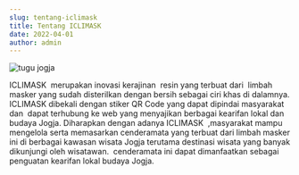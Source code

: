```yaml
---
slug: tentang-iclimask
title: Tentang ICLIMASK
date: 2022-04-01
author: admin
---
```

![tugu jogja](/images/tugu-jogja.jpg "Tugu Yogyakarta")

<!--\[if gte mso 9]><xml>
 <o:OfficeDocumentSettings>
  <o:AllowPNG/>
 </o:OfficeDocumentSettings>
</xml><!\[endif]-->

<!--\[if gte mso 9]><xml>
 <w:WordDocument>
  <w:View>Normal</w:View>
  <w:Zoom>0</w:Zoom>
  <w:TrackMoves/>
  <w:TrackFormatting/>
  <w:PunctuationKerning/>
  <w:ValidateAgainstSchemas/>
  <w:SaveIfXMLInvalid>false</w:SaveIfXMLInvalid>
  <w:IgnoreMixedContent>false</w:IgnoreMixedContent>
  <w:AlwaysShowPlaceholderText>false</w:AlwaysShowPlaceholderText>
  <w:DoNotPromoteQF/>
  <w:LidThemeOther>IN</w:LidThemeOther>
  <w:LidThemeAsian>X-NONE</w:LidThemeAsian>
  <w:LidThemeComplexScript>X-NONE</w:LidThemeComplexScript>
  <w:Compatibility>
   <w:BreakWrappedTables/>
   <w:SnapToGridInCell/>
   <w:WrapTextWithPunct/>
   <w:UseAsianBreakRules/>
   <w:DontGrowAutofit/>
   <w:SplitPgBreakAndParaMark/>
   <w:EnableOpenTypeKerning/>
   <w:DontFlipMirrorIndents/>
   <w:OverrideTableStyleHps/>
  </w:Compatibility>
  <m:mathPr>
   <m:mathFont m:val="Cambria Math"/>
   <m:brkBin m:val="before"/>
   <m:brkBinSub m:val="&#45;-"/>
   <m:smallFrac m:val="off"/>
   <m:dispDef/>
   <m:lMargin m:val="0"/>
   <m:rMargin m:val="0"/>
   <m:defJc m:val="centerGroup"/>
   <m:wrapIndent m:val="1440"/>
   <m:intLim m:val="subSup"/>
   <m:naryLim m:val="undOvr"/>
  </m:mathPr></w:WordDocument>
</xml><!\[endif]-->

<!--\[if gte mso 9]><xml>
 <w:LatentStyles DefLockedState="false" DefUnhideWhenUsed="false"
  DefSemiHidden="false" DefQFormat="false" DefPriority="99"
  LatentStyleCount="376">
  <w:LsdException Locked="false" Priority="0" QFormat="true" Name="Normal"/>
  <w:LsdException Locked="false" Priority="9" QFormat="true" Name="heading 1"/>
  <w:LsdException Locked="false" Priority="9" SemiHidden="true"
   UnhideWhenUsed="true" QFormat="true" Name="heading 2"/>
  <w:LsdException Locked="false" Priority="9" SemiHidden="true"
   UnhideWhenUsed="true" QFormat="true" Name="heading 3"/>
  <w:LsdException Locked="false" Priority="9" SemiHidden="true"
   UnhideWhenUsed="true" QFormat="true" Name="heading 4"/>
  <w:LsdException Locked="false" Priority="9" SemiHidden="true"
   UnhideWhenUsed="true" QFormat="true" Name="heading 5"/>
  <w:LsdException Locked="false" Priority="9" SemiHidden="true"
   UnhideWhenUsed="true" QFormat="true" Name="heading 6"/>
  <w:LsdException Locked="false" Priority="9" SemiHidden="true"
   UnhideWhenUsed="true" QFormat="true" Name="heading 7"/>
  <w:LsdException Locked="false" Priority="9" SemiHidden="true"
   UnhideWhenUsed="true" QFormat="true" Name="heading 8"/>
  <w:LsdException Locked="false" Priority="9" SemiHidden="true"
   UnhideWhenUsed="true" QFormat="true" Name="heading 9"/>
  <w:LsdException Locked="false" SemiHidden="true" UnhideWhenUsed="true"
   Name="index 1"/>
  <w:LsdException Locked="false" SemiHidden="true" UnhideWhenUsed="true"
   Name="index 2"/>
  <w:LsdException Locked="false" SemiHidden="true" UnhideWhenUsed="true"
   Name="index 3"/>
  <w:LsdException Locked="false" SemiHidden="true" UnhideWhenUsed="true"
   Name="index 4"/>
  <w:LsdException Locked="false" SemiHidden="true" UnhideWhenUsed="true"
   Name="index 5"/>
  <w:LsdException Locked="false" SemiHidden="true" UnhideWhenUsed="true"
   Name="index 6"/>
  <w:LsdException Locked="false" SemiHidden="true" UnhideWhenUsed="true"
   Name="index 7"/>
  <w:LsdException Locked="false" SemiHidden="true" UnhideWhenUsed="true"
   Name="index 8"/>
  <w:LsdException Locked="false" SemiHidden="true" UnhideWhenUsed="true"
   Name="index 9"/>
  <w:LsdException Locked="false" Priority="39" SemiHidden="true"
   UnhideWhenUsed="true" Name="toc 1"/>
  <w:LsdException Locked="false" Priority="39" SemiHidden="true"
   UnhideWhenUsed="true" Name="toc 2"/>
  <w:LsdException Locked="false" Priority="39" SemiHidden="true"
   UnhideWhenUsed="true" Name="toc 3"/>
  <w:LsdException Locked="false" Priority="39" SemiHidden="true"
   UnhideWhenUsed="true" Name="toc 4"/>
  <w:LsdException Locked="false" Priority="39" SemiHidden="true"
   UnhideWhenUsed="true" Name="toc 5"/>
  <w:LsdException Locked="false" Priority="39" SemiHidden="true"
   UnhideWhenUsed="true" Name="toc 6"/>
  <w:LsdException Locked="false" Priority="39" SemiHidden="true"
   UnhideWhenUsed="true" Name="toc 7"/>
  <w:LsdException Locked="false" Priority="39" SemiHidden="true"
   UnhideWhenUsed="true" Name="toc 8"/>
  <w:LsdException Locked="false" Priority="39" SemiHidden="true"
   UnhideWhenUsed="true" Name="toc 9"/>
  <w:LsdException Locked="false" SemiHidden="true" UnhideWhenUsed="true"
   Name="Normal Indent"/>
  <w:LsdException Locked="false" SemiHidden="true" UnhideWhenUsed="true"
   Name="footnote text"/>
  <w:LsdException Locked="false" SemiHidden="true" UnhideWhenUsed="true"
   Name="annotation text"/>
  <w:LsdException Locked="false" SemiHidden="true" UnhideWhenUsed="true"
   Name="header"/>
  <w:LsdException Locked="false" SemiHidden="true" UnhideWhenUsed="true"
   Name="footer"/>
  <w:LsdException Locked="false" SemiHidden="true" UnhideWhenUsed="true"
   Name="index heading"/>
  <w:LsdException Locked="false" Priority="35" SemiHidden="true"
   UnhideWhenUsed="true" QFormat="true" Name="caption"/>
  <w:LsdException Locked="false" SemiHidden="true" UnhideWhenUsed="true"
   Name="table of figures"/>
  <w:LsdException Locked="false" SemiHidden="true" UnhideWhenUsed="true"
   Name="envelope address"/>
  <w:LsdException Locked="false" SemiHidden="true" UnhideWhenUsed="true"
   Name="envelope return"/>
  <w:LsdException Locked="false" SemiHidden="true" UnhideWhenUsed="true"
   Name="footnote reference"/>
  <w:LsdException Locked="false" SemiHidden="true" UnhideWhenUsed="true"
   Name="annotation reference"/>
  <w:LsdException Locked="false" SemiHidden="true" UnhideWhenUsed="true"
   Name="line number"/>
  <w:LsdException Locked="false" SemiHidden="true" UnhideWhenUsed="true"
   Name="page number"/>
  <w:LsdException Locked="false" SemiHidden="true" UnhideWhenUsed="true"
   Name="endnote reference"/>
  <w:LsdException Locked="false" SemiHidden="true" UnhideWhenUsed="true"
   Name="endnote text"/>
  <w:LsdException Locked="false" SemiHidden="true" UnhideWhenUsed="true"
   Name="table of authorities"/>
  <w:LsdException Locked="false" SemiHidden="true" UnhideWhenUsed="true"
   Name="macro"/>
  <w:LsdException Locked="false" SemiHidden="true" UnhideWhenUsed="true"
   Name="toa heading"/>
  <w:LsdException Locked="false" SemiHidden="true" UnhideWhenUsed="true"
   Name="List"/>
  <w:LsdException Locked="false" SemiHidden="true" UnhideWhenUsed="true"
   Name="List Bullet"/>
  <w:LsdException Locked="false" SemiHidden="true" UnhideWhenUsed="true"
   Name="List Number"/>
  <w:LsdException Locked="false" SemiHidden="true" UnhideWhenUsed="true"
   Name="List 2"/>
  <w:LsdException Locked="false" SemiHidden="true" UnhideWhenUsed="true"
   Name="List 3"/>
  <w:LsdException Locked="false" SemiHidden="true" UnhideWhenUsed="true"
   Name="List 4"/>
  <w:LsdException Locked="false" SemiHidden="true" UnhideWhenUsed="true"
   Name="List 5"/>
  <w:LsdException Locked="false" SemiHidden="true" UnhideWhenUsed="true"
   Name="List Bullet 2"/>
  <w:LsdException Locked="false" SemiHidden="true" UnhideWhenUsed="true"
   Name="List Bullet 3"/>
  <w:LsdException Locked="false" SemiHidden="true" UnhideWhenUsed="true"
   Name="List Bullet 4"/>
  <w:LsdException Locked="false" SemiHidden="true" UnhideWhenUsed="true"
   Name="List Bullet 5"/>
  <w:LsdException Locked="false" SemiHidden="true" UnhideWhenUsed="true"
   Name="List Number 2"/>
  <w:LsdException Locked="false" SemiHidden="true" UnhideWhenUsed="true"
   Name="List Number 3"/>
  <w:LsdException Locked="false" SemiHidden="true" UnhideWhenUsed="true"
   Name="List Number 4"/>
  <w:LsdException Locked="false" SemiHidden="true" UnhideWhenUsed="true"
   Name="List Number 5"/>
  <w:LsdException Locked="false" Priority="10" QFormat="true" Name="Title"/>
  <w:LsdException Locked="false" SemiHidden="true" UnhideWhenUsed="true"
   Name="Closing"/>
  <w:LsdException Locked="false" SemiHidden="true" UnhideWhenUsed="true"
   Name="Signature"/>
  <w:LsdException Locked="false" Priority="1" SemiHidden="true"
   UnhideWhenUsed="true" Name="Default Paragraph Font"/>
  <w:LsdException Locked="false" SemiHidden="true" UnhideWhenUsed="true"
   Name="Body Text"/>
  <w:LsdException Locked="false" SemiHidden="true" UnhideWhenUsed="true"
   Name="Body Text Indent"/>
  <w:LsdException Locked="false" SemiHidden="true" UnhideWhenUsed="true"
   Name="List Continue"/>
  <w:LsdException Locked="false" SemiHidden="true" UnhideWhenUsed="true"
   Name="List Continue 2"/>
  <w:LsdException Locked="false" SemiHidden="true" UnhideWhenUsed="true"
   Name="List Continue 3"/>
  <w:LsdException Locked="false" SemiHidden="true" UnhideWhenUsed="true"
   Name="List Continue 4"/>
  <w:LsdException Locked="false" SemiHidden="true" UnhideWhenUsed="true"
   Name="List Continue 5"/>
  <w:LsdException Locked="false" SemiHidden="true" UnhideWhenUsed="true"
   Name="Message Header"/>
  <w:LsdException Locked="false" Priority="11" QFormat="true" Name="Subtitle"/>
  <w:LsdException Locked="false" SemiHidden="true" UnhideWhenUsed="true"
   Name="Salutation"/>
  <w:LsdException Locked="false" SemiHidden="true" UnhideWhenUsed="true"
   Name="Date"/>
  <w:LsdException Locked="false" SemiHidden="true" UnhideWhenUsed="true"
   Name="Body Text First Indent"/>
  <w:LsdException Locked="false" SemiHidden="true" UnhideWhenUsed="true"
   Name="Body Text First Indent 2"/>
  <w:LsdException Locked="false" SemiHidden="true" UnhideWhenUsed="true"
   Name="Note Heading"/>
  <w:LsdException Locked="false" SemiHidden="true" UnhideWhenUsed="true"
   Name="Body Text 2"/>
  <w:LsdException Locked="false" SemiHidden="true" UnhideWhenUsed="true"
   Name="Body Text 3"/>
  <w:LsdException Locked="false" SemiHidden="true" UnhideWhenUsed="true"
   Name="Body Text Indent 2"/>
  <w:LsdException Locked="false" SemiHidden="true" UnhideWhenUsed="true"
   Name="Body Text Indent 3"/>
  <w:LsdException Locked="false" SemiHidden="true" UnhideWhenUsed="true"
   Name="Block Text"/>
  <w:LsdException Locked="false" SemiHidden="true" UnhideWhenUsed="true"
   Name="Hyperlink"/>
  <w:LsdException Locked="false" SemiHidden="true" UnhideWhenUsed="true"
   Name="FollowedHyperlink"/>
  <w:LsdException Locked="false" Priority="22" QFormat="true" Name="Strong"/>
  <w:LsdException Locked="false" Priority="20" QFormat="true" Name="Emphasis"/>
  <w:LsdException Locked="false" SemiHidden="true" UnhideWhenUsed="true"
   Name="Document Map"/>
  <w:LsdException Locked="false" SemiHidden="true" UnhideWhenUsed="true"
   Name="Plain Text"/>
  <w:LsdException Locked="false" SemiHidden="true" UnhideWhenUsed="true"
   Name="E-mail Signature"/>
  <w:LsdException Locked="false" SemiHidden="true" UnhideWhenUsed="true"
   Name="HTML Top of Form"/>
  <w:LsdException Locked="false" SemiHidden="true" UnhideWhenUsed="true"
   Name="HTML Bottom of Form"/>
  <w:LsdException Locked="false" SemiHidden="true" UnhideWhenUsed="true"
   Name="Normal (Web)"/>
  <w:LsdException Locked="false" SemiHidden="true" UnhideWhenUsed="true"
   Name="HTML Acronym"/>
  <w:LsdException Locked="false" SemiHidden="true" UnhideWhenUsed="true"
   Name="HTML Address"/>
  <w:LsdException Locked="false" SemiHidden="true" UnhideWhenUsed="true"
   Name="HTML Cite"/>
  <w:LsdException Locked="false" SemiHidden="true" UnhideWhenUsed="true"
   Name="HTML Code"/>
  <w:LsdException Locked="false" SemiHidden="true" UnhideWhenUsed="true"
   Name="HTML Definition"/>
  <w:LsdException Locked="false" SemiHidden="true" UnhideWhenUsed="true"
   Name="HTML Keyboard"/>
  <w:LsdException Locked="false" SemiHidden="true" UnhideWhenUsed="true"
   Name="HTML Preformatted"/>
  <w:LsdException Locked="false" SemiHidden="true" UnhideWhenUsed="true"
   Name="HTML Sample"/>
  <w:LsdException Locked="false" SemiHidden="true" UnhideWhenUsed="true"
   Name="HTML Typewriter"/>
  <w:LsdException Locked="false" SemiHidden="true" UnhideWhenUsed="true"
   Name="HTML Variable"/>
  <w:LsdException Locked="false" SemiHidden="true" UnhideWhenUsed="true"
   Name="Normal Table"/>
  <w:LsdException Locked="false" SemiHidden="true" UnhideWhenUsed="true"
   Name="annotation subject"/>
  <w:LsdException Locked="false" SemiHidden="true" UnhideWhenUsed="true"
   Name="No List"/>
  <w:LsdException Locked="false" SemiHidden="true" UnhideWhenUsed="true"
   Name="Outline List 1"/>
  <w:LsdException Locked="false" SemiHidden="true" UnhideWhenUsed="true"
   Name="Outline List 2"/>
  <w:LsdException Locked="false" SemiHidden="true" UnhideWhenUsed="true"
   Name="Outline List 3"/>
  <w:LsdException Locked="false" SemiHidden="true" UnhideWhenUsed="true"
   Name="Table Simple 1"/>
  <w:LsdException Locked="false" SemiHidden="true" UnhideWhenUsed="true"
   Name="Table Simple 2"/>
  <w:LsdException Locked="false" SemiHidden="true" UnhideWhenUsed="true"
   Name="Table Simple 3"/>
  <w:LsdException Locked="false" SemiHidden="true" UnhideWhenUsed="true"
   Name="Table Classic 1"/>
  <w:LsdException Locked="false" SemiHidden="true" UnhideWhenUsed="true"
   Name="Table Classic 2"/>
  <w:LsdException Locked="false" SemiHidden="true" UnhideWhenUsed="true"
   Name="Table Classic 3"/>
  <w:LsdException Locked="false" SemiHidden="true" UnhideWhenUsed="true"
   Name="Table Classic 4"/>
  <w:LsdException Locked="false" SemiHidden="true" UnhideWhenUsed="true"
   Name="Table Colorful 1"/>
  <w:LsdException Locked="false" SemiHidden="true" UnhideWhenUsed="true"
   Name="Table Colorful 2"/>
  <w:LsdException Locked="false" SemiHidden="true" UnhideWhenUsed="true"
   Name="Table Colorful 3"/>
  <w:LsdException Locked="false" SemiHidden="true" UnhideWhenUsed="true"
   Name="Table Columns 1"/>
  <w:LsdException Locked="false" SemiHidden="true" UnhideWhenUsed="true"
   Name="Table Columns 2"/>
  <w:LsdException Locked="false" SemiHidden="true" UnhideWhenUsed="true"
   Name="Table Columns 3"/>
  <w:LsdException Locked="false" SemiHidden="true" UnhideWhenUsed="true"
   Name="Table Columns 4"/>
  <w:LsdException Locked="false" SemiHidden="true" UnhideWhenUsed="true"
   Name="Table Columns 5"/>
  <w:LsdException Locked="false" SemiHidden="true" UnhideWhenUsed="true"
   Name="Table Grid 1"/>
  <w:LsdException Locked="false" SemiHidden="true" UnhideWhenUsed="true"
   Name="Table Grid 2"/>
  <w:LsdException Locked="false" SemiHidden="true" UnhideWhenUsed="true"
   Name="Table Grid 3"/>
  <w:LsdException Locked="false" SemiHidden="true" UnhideWhenUsed="true"
   Name="Table Grid 4"/>
  <w:LsdException Locked="false" SemiHidden="true" UnhideWhenUsed="true"
   Name="Table Grid 5"/>
  <w:LsdException Locked="false" SemiHidden="true" UnhideWhenUsed="true"
   Name="Table Grid 6"/>
  <w:LsdException Locked="false" SemiHidden="true" UnhideWhenUsed="true"
   Name="Table Grid 7"/>
  <w:LsdException Locked="false" SemiHidden="true" UnhideWhenUsed="true"
   Name="Table Grid 8"/>
  <w:LsdException Locked="false" SemiHidden="true" UnhideWhenUsed="true"
   Name="Table List 1"/>
  <w:LsdException Locked="false" SemiHidden="true" UnhideWhenUsed="true"
   Name="Table List 2"/>
  <w:LsdException Locked="false" SemiHidden="true" UnhideWhenUsed="true"
   Name="Table List 3"/>
  <w:LsdException Locked="false" SemiHidden="true" UnhideWhenUsed="true"
   Name="Table List 4"/>
  <w:LsdException Locked="false" SemiHidden="true" UnhideWhenUsed="true"
   Name="Table List 5"/>
  <w:LsdException Locked="false" SemiHidden="true" UnhideWhenUsed="true"
   Name="Table List 6"/>
  <w:LsdException Locked="false" SemiHidden="true" UnhideWhenUsed="true"
   Name="Table List 7"/>
  <w:LsdException Locked="false" SemiHidden="true" UnhideWhenUsed="true"
   Name="Table List 8"/>
  <w:LsdException Locked="false" SemiHidden="true" UnhideWhenUsed="true"
   Name="Table 3D effects 1"/>
  <w:LsdException Locked="false" SemiHidden="true" UnhideWhenUsed="true"
   Name="Table 3D effects 2"/>
  <w:LsdException Locked="false" SemiHidden="true" UnhideWhenUsed="true"
   Name="Table 3D effects 3"/>
  <w:LsdException Locked="false" SemiHidden="true" UnhideWhenUsed="true"
   Name="Table Contemporary"/>
  <w:LsdException Locked="false" SemiHidden="true" UnhideWhenUsed="true"
   Name="Table Elegant"/>
  <w:LsdException Locked="false" SemiHidden="true" UnhideWhenUsed="true"
   Name="Table Professional"/>
  <w:LsdException Locked="false" SemiHidden="true" UnhideWhenUsed="true"
   Name="Table Subtle 1"/>
  <w:LsdException Locked="false" SemiHidden="true" UnhideWhenUsed="true"
   Name="Table Subtle 2"/>
  <w:LsdException Locked="false" SemiHidden="true" UnhideWhenUsed="true"
   Name="Table Web 1"/>
  <w:LsdException Locked="false" SemiHidden="true" UnhideWhenUsed="true"
   Name="Table Web 2"/>
  <w:LsdException Locked="false" SemiHidden="true" UnhideWhenUsed="true"
   Name="Table Web 3"/>
  <w:LsdException Locked="false" SemiHidden="true" UnhideWhenUsed="true"
   Name="Balloon Text"/>
  <w:LsdException Locked="false" Priority="39" Name="Table Grid"/>
  <w:LsdException Locked="false" SemiHidden="true" UnhideWhenUsed="true"
   Name="Table Theme"/>
  <w:LsdException Locked="false" SemiHidden="true" Name="Placeholder Text"/>
  <w:LsdException Locked="false" Priority="1" QFormat="true" Name="No Spacing"/>
  <w:LsdException Locked="false" Priority="60" Name="Light Shading"/>
  <w:LsdException Locked="false" Priority="61" Name="Light List"/>
  <w:LsdException Locked="false" Priority="62" Name="Light Grid"/>
  <w:LsdException Locked="false" Priority="63" Name="Medium Shading 1"/>
  <w:LsdException Locked="false" Priority="64" Name="Medium Shading 2"/>
  <w:LsdException Locked="false" Priority="65" Name="Medium List 1"/>
  <w:LsdException Locked="false" Priority="66" Name="Medium List 2"/>
  <w:LsdException Locked="false" Priority="67" Name="Medium Grid 1"/>
  <w:LsdException Locked="false" Priority="68" Name="Medium Grid 2"/>
  <w:LsdException Locked="false" Priority="69" Name="Medium Grid 3"/>
  <w:LsdException Locked="false" Priority="70" Name="Dark List"/>
  <w:LsdException Locked="false" Priority="71" Name="Colorful Shading"/>
  <w:LsdException Locked="false" Priority="72" Name="Colorful List"/>
  <w:LsdException Locked="false" Priority="73" Name="Colorful Grid"/>
  <w:LsdException Locked="false" Priority="60" Name="Light Shading Accent 1"/>
  <w:LsdException Locked="false" Priority="61" Name="Light List Accent 1"/>
  <w:LsdException Locked="false" Priority="62" Name="Light Grid Accent 1"/>
  <w:LsdException Locked="false" Priority="63" Name="Medium Shading 1 Accent 1"/>
  <w:LsdException Locked="false" Priority="64" Name="Medium Shading 2 Accent 1"/>
  <w:LsdException Locked="false" Priority="65" Name="Medium List 1 Accent 1"/>
  <w:LsdException Locked="false" SemiHidden="true" Name="Revision"/>
  <w:LsdException Locked="false" Priority="34" QFormat="true"
   Name="List Paragraph"/>
  <w:LsdException Locked="false" Priority="29" QFormat="true" Name="Quote"/>
  <w:LsdException Locked="false" Priority="30" QFormat="true"
   Name="Intense Quote"/>
  <w:LsdException Locked="false" Priority="66" Name="Medium List 2 Accent 1"/>
  <w:LsdException Locked="false" Priority="67" Name="Medium Grid 1 Accent 1"/>
  <w:LsdException Locked="false" Priority="68" Name="Medium Grid 2 Accent 1"/>
  <w:LsdException Locked="false" Priority="69" Name="Medium Grid 3 Accent 1"/>
  <w:LsdException Locked="false" Priority="70" Name="Dark List Accent 1"/>
  <w:LsdException Locked="false" Priority="71" Name="Colorful Shading Accent 1"/>
  <w:LsdException Locked="false" Priority="72" Name="Colorful List Accent 1"/>
  <w:LsdException Locked="false" Priority="73" Name="Colorful Grid Accent 1"/>
  <w:LsdException Locked="false" Priority="60" Name="Light Shading Accent 2"/>
  <w:LsdException Locked="false" Priority="61" Name="Light List Accent 2"/>
  <w:LsdException Locked="false" Priority="62" Name="Light Grid Accent 2"/>
  <w:LsdException Locked="false" Priority="63" Name="Medium Shading 1 Accent 2"/>
  <w:LsdException Locked="false" Priority="64" Name="Medium Shading 2 Accent 2"/>
  <w:LsdException Locked="false" Priority="65" Name="Medium List 1 Accent 2"/>
  <w:LsdException Locked="false" Priority="66" Name="Medium List 2 Accent 2"/>
  <w:LsdException Locked="false" Priority="67" Name="Medium Grid 1 Accent 2"/>
  <w:LsdException Locked="false" Priority="68" Name="Medium Grid 2 Accent 2"/>
  <w:LsdException Locked="false" Priority="69" Name="Medium Grid 3 Accent 2"/>
  <w:LsdException Locked="false" Priority="70" Name="Dark List Accent 2"/>
  <w:LsdException Locked="false" Priority="71" Name="Colorful Shading Accent 2"/>
  <w:LsdException Locked="false" Priority="72" Name="Colorful List Accent 2"/>
  <w:LsdException Locked="false" Priority="73" Name="Colorful Grid Accent 2"/>
  <w:LsdException Locked="false" Priority="60" Name="Light Shading Accent 3"/>
  <w:LsdException Locked="false" Priority="61" Name="Light List Accent 3"/>
  <w:LsdException Locked="false" Priority="62" Name="Light Grid Accent 3"/>
  <w:LsdException Locked="false" Priority="63" Name="Medium Shading 1 Accent 3"/>
  <w:LsdException Locked="false" Priority="64" Name="Medium Shading 2 Accent 3"/>
  <w:LsdException Locked="false" Priority="65" Name="Medium List 1 Accent 3"/>
  <w:LsdException Locked="false" Priority="66" Name="Medium List 2 Accent 3"/>
  <w:LsdException Locked="false" Priority="67" Name="Medium Grid 1 Accent 3"/>
  <w:LsdException Locked="false" Priority="68" Name="Medium Grid 2 Accent 3"/>
  <w:LsdException Locked="false" Priority="69" Name="Medium Grid 3 Accent 3"/>
  <w:LsdException Locked="false" Priority="70" Name="Dark List Accent 3"/>
  <w:LsdException Locked="false" Priority="71" Name="Colorful Shading Accent 3"/>
  <w:LsdException Locked="false" Priority="72" Name="Colorful List Accent 3"/>
  <w:LsdException Locked="false" Priority="73" Name="Colorful Grid Accent 3"/>
  <w:LsdException Locked="false" Priority="60" Name="Light Shading Accent 4"/>
  <w:LsdException Locked="false" Priority="61" Name="Light List Accent 4"/>
  <w:LsdException Locked="false" Priority="62" Name="Light Grid Accent 4"/>
  <w:LsdException Locked="false" Priority="63" Name="Medium Shading 1 Accent 4"/>
  <w:LsdException Locked="false" Priority="64" Name="Medium Shading 2 Accent 4"/>
  <w:LsdException Locked="false" Priority="65" Name="Medium List 1 Accent 4"/>
  <w:LsdException Locked="false" Priority="66" Name="Medium List 2 Accent 4"/>
  <w:LsdException Locked="false" Priority="67" Name="Medium Grid 1 Accent 4"/>
  <w:LsdException Locked="false" Priority="68" Name="Medium Grid 2 Accent 4"/>
  <w:LsdException Locked="false" Priority="69" Name="Medium Grid 3 Accent 4"/>
  <w:LsdException Locked="false" Priority="70" Name="Dark List Accent 4"/>
  <w:LsdException Locked="false" Priority="71" Name="Colorful Shading Accent 4"/>
  <w:LsdException Locked="false" Priority="72" Name="Colorful List Accent 4"/>
  <w:LsdException Locked="false" Priority="73" Name="Colorful Grid Accent 4"/>
  <w:LsdException Locked="false" Priority="60" Name="Light Shading Accent 5"/>
  <w:LsdException Locked="false" Priority="61" Name="Light List Accent 5"/>
  <w:LsdException Locked="false" Priority="62" Name="Light Grid Accent 5"/>
  <w:LsdException Locked="false" Priority="63" Name="Medium Shading 1 Accent 5"/>
  <w:LsdException Locked="false" Priority="64" Name="Medium Shading 2 Accent 5"/>
  <w:LsdException Locked="false" Priority="65" Name="Medium List 1 Accent 5"/>
  <w:LsdException Locked="false" Priority="66" Name="Medium List 2 Accent 5"/>
  <w:LsdException Locked="false" Priority="67" Name="Medium Grid 1 Accent 5"/>
  <w:LsdException Locked="false" Priority="68" Name="Medium Grid 2 Accent 5"/>
  <w:LsdException Locked="false" Priority="69" Name="Medium Grid 3 Accent 5"/>
  <w:LsdException Locked="false" Priority="70" Name="Dark List Accent 5"/>
  <w:LsdException Locked="false" Priority="71" Name="Colorful Shading Accent 5"/>
  <w:LsdException Locked="false" Priority="72" Name="Colorful List Accent 5"/>
  <w:LsdException Locked="false" Priority="73" Name="Colorful Grid Accent 5"/>
  <w:LsdException Locked="false" Priority="60" Name="Light Shading Accent 6"/>
  <w:LsdException Locked="false" Priority="61" Name="Light List Accent 6"/>
  <w:LsdException Locked="false" Priority="62" Name="Light Grid Accent 6"/>
  <w:LsdException Locked="false" Priority="63" Name="Medium Shading 1 Accent 6"/>
  <w:LsdException Locked="false" Priority="64" Name="Medium Shading 2 Accent 6"/>
  <w:LsdException Locked="false" Priority="65" Name="Medium List 1 Accent 6"/>
  <w:LsdException Locked="false" Priority="66" Name="Medium List 2 Accent 6"/>
  <w:LsdException Locked="false" Priority="67" Name="Medium Grid 1 Accent 6"/>
  <w:LsdException Locked="false" Priority="68" Name="Medium Grid 2 Accent 6"/>
  <w:LsdException Locked="false" Priority="69" Name="Medium Grid 3 Accent 6"/>
  <w:LsdException Locked="false" Priority="70" Name="Dark List Accent 6"/>
  <w:LsdException Locked="false" Priority="71" Name="Colorful Shading Accent 6"/>
  <w:LsdException Locked="false" Priority="72" Name="Colorful List Accent 6"/>
  <w:LsdException Locked="false" Priority="73" Name="Colorful Grid Accent 6"/>
  <w:LsdException Locked="false" Priority="19" QFormat="true"
   Name="Subtle Emphasis"/>
  <w:LsdException Locked="false" Priority="21" QFormat="true"
   Name="Intense Emphasis"/>
  <w:LsdException Locked="false" Priority="31" QFormat="true"
   Name="Subtle Reference"/>
  <w:LsdException Locked="false" Priority="32" QFormat="true"
   Name="Intense Reference"/>
  <w:LsdException Locked="false" Priority="33" QFormat="true" Name="Book Title"/>
  <w:LsdException Locked="false" Priority="37" SemiHidden="true"
   UnhideWhenUsed="true" Name="Bibliography"/>
  <w:LsdException Locked="false" Priority="39" SemiHidden="true"
   UnhideWhenUsed="true" QFormat="true" Name="TOC Heading"/>
  <w:LsdException Locked="false" Priority="41" Name="Plain Table 1"/>
  <w:LsdException Locked="false" Priority="42" Name="Plain Table 2"/>
  <w:LsdException Locked="false" Priority="43" Name="Plain Table 3"/>
  <w:LsdException Locked="false" Priority="44" Name="Plain Table 4"/>
  <w:LsdException Locked="false" Priority="45" Name="Plain Table 5"/>
  <w:LsdException Locked="false" Priority="40" Name="Grid Table Light"/>
  <w:LsdException Locked="false" Priority="46" Name="Grid Table 1 Light"/>
  <w:LsdException Locked="false" Priority="47" Name="Grid Table 2"/>
  <w:LsdException Locked="false" Priority="48" Name="Grid Table 3"/>
  <w:LsdException Locked="false" Priority="49" Name="Grid Table 4"/>
  <w:LsdException Locked="false" Priority="50" Name="Grid Table 5 Dark"/>
  <w:LsdException Locked="false" Priority="51" Name="Grid Table 6 Colorful"/>
  <w:LsdException Locked="false" Priority="52" Name="Grid Table 7 Colorful"/>
  <w:LsdException Locked="false" Priority="46"
   Name="Grid Table 1 Light Accent 1"/>
  <w:LsdException Locked="false" Priority="47" Name="Grid Table 2 Accent 1"/>
  <w:LsdException Locked="false" Priority="48" Name="Grid Table 3 Accent 1"/>
  <w:LsdException Locked="false" Priority="49" Name="Grid Table 4 Accent 1"/>
  <w:LsdException Locked="false" Priority="50" Name="Grid Table 5 Dark Accent 1"/>
  <w:LsdException Locked="false" Priority="51"
   Name="Grid Table 6 Colorful Accent 1"/>
  <w:LsdException Locked="false" Priority="52"
   Name="Grid Table 7 Colorful Accent 1"/>
  <w:LsdException Locked="false" Priority="46"
   Name="Grid Table 1 Light Accent 2"/>
  <w:LsdException Locked="false" Priority="47" Name="Grid Table 2 Accent 2"/>
  <w:LsdException Locked="false" Priority="48" Name="Grid Table 3 Accent 2"/>
  <w:LsdException Locked="false" Priority="49" Name="Grid Table 4 Accent 2"/>
  <w:LsdException Locked="false" Priority="50" Name="Grid Table 5 Dark Accent 2"/>
  <w:LsdException Locked="false" Priority="51"
   Name="Grid Table 6 Colorful Accent 2"/>
  <w:LsdException Locked="false" Priority="52"
   Name="Grid Table 7 Colorful Accent 2"/>
  <w:LsdException Locked="false" Priority="46"
   Name="Grid Table 1 Light Accent 3"/>
  <w:LsdException Locked="false" Priority="47" Name="Grid Table 2 Accent 3"/>
  <w:LsdException Locked="false" Priority="48" Name="Grid Table 3 Accent 3"/>
  <w:LsdException Locked="false" Priority="49" Name="Grid Table 4 Accent 3"/>
  <w:LsdException Locked="false" Priority="50" Name="Grid Table 5 Dark Accent 3"/>
  <w:LsdException Locked="false" Priority="51"
   Name="Grid Table 6 Colorful Accent 3"/>
  <w:LsdException Locked="false" Priority="52"
   Name="Grid Table 7 Colorful Accent 3"/>
  <w:LsdException Locked="false" Priority="46"
   Name="Grid Table 1 Light Accent 4"/>
  <w:LsdException Locked="false" Priority="47" Name="Grid Table 2 Accent 4"/>
  <w:LsdException Locked="false" Priority="48" Name="Grid Table 3 Accent 4"/>
  <w:LsdException Locked="false" Priority="49" Name="Grid Table 4 Accent 4"/>
  <w:LsdException Locked="false" Priority="50" Name="Grid Table 5 Dark Accent 4"/>
  <w:LsdException Locked="false" Priority="51"
   Name="Grid Table 6 Colorful Accent 4"/>
  <w:LsdException Locked="false" Priority="52"
   Name="Grid Table 7 Colorful Accent 4"/>
  <w:LsdException Locked="false" Priority="46"
   Name="Grid Table 1 Light Accent 5"/>
  <w:LsdException Locked="false" Priority="47" Name="Grid Table 2 Accent 5"/>
  <w:LsdException Locked="false" Priority="48" Name="Grid Table 3 Accent 5"/>
  <w:LsdException Locked="false" Priority="49" Name="Grid Table 4 Accent 5"/>
  <w:LsdException Locked="false" Priority="50" Name="Grid Table 5 Dark Accent 5"/>
  <w:LsdException Locked="false" Priority="51"
   Name="Grid Table 6 Colorful Accent 5"/>
  <w:LsdException Locked="false" Priority="52"
   Name="Grid Table 7 Colorful Accent 5"/>
  <w:LsdException Locked="false" Priority="46"
   Name="Grid Table 1 Light Accent 6"/>
  <w:LsdException Locked="false" Priority="47" Name="Grid Table 2 Accent 6"/>
  <w:LsdException Locked="false" Priority="48" Name="Grid Table 3 Accent 6"/>
  <w:LsdException Locked="false" Priority="49" Name="Grid Table 4 Accent 6"/>
  <w:LsdException Locked="false" Priority="50" Name="Grid Table 5 Dark Accent 6"/>
  <w:LsdException Locked="false" Priority="51"
   Name="Grid Table 6 Colorful Accent 6"/>
  <w:LsdException Locked="false" Priority="52"
   Name="Grid Table 7 Colorful Accent 6"/>
  <w:LsdException Locked="false" Priority="46" Name="List Table 1 Light"/>
  <w:LsdException Locked="false" Priority="47" Name="List Table 2"/>
  <w:LsdException Locked="false" Priority="48" Name="List Table 3"/>
  <w:LsdException Locked="false" Priority="49" Name="List Table 4"/>
  <w:LsdException Locked="false" Priority="50" Name="List Table 5 Dark"/>
  <w:LsdException Locked="false" Priority="51" Name="List Table 6 Colorful"/>
  <w:LsdException Locked="false" Priority="52" Name="List Table 7 Colorful"/>
  <w:LsdException Locked="false" Priority="46"
   Name="List Table 1 Light Accent 1"/>
  <w:LsdException Locked="false" Priority="47" Name="List Table 2 Accent 1"/>
  <w:LsdException Locked="false" Priority="48" Name="List Table 3 Accent 1"/>
  <w:LsdException Locked="false" Priority="49" Name="List Table 4 Accent 1"/>
  <w:LsdException Locked="false" Priority="50" Name="List Table 5 Dark Accent 1"/>
  <w:LsdException Locked="false" Priority="51"
   Name="List Table 6 Colorful Accent 1"/>
  <w:LsdException Locked="false" Priority="52"
   Name="List Table 7 Colorful Accent 1"/>
  <w:LsdException Locked="false" Priority="46"
   Name="List Table 1 Light Accent 2"/>
  <w:LsdException Locked="false" Priority="47" Name="List Table 2 Accent 2"/>
  <w:LsdException Locked="false" Priority="48" Name="List Table 3 Accent 2"/>
  <w:LsdException Locked="false" Priority="49" Name="List Table 4 Accent 2"/>
  <w:LsdException Locked="false" Priority="50" Name="List Table 5 Dark Accent 2"/>
  <w:LsdException Locked="false" Priority="51"
   Name="List Table 6 Colorful Accent 2"/>
  <w:LsdException Locked="false" Priority="52"
   Name="List Table 7 Colorful Accent 2"/>
  <w:LsdException Locked="false" Priority="46"
   Name="List Table 1 Light Accent 3"/>
  <w:LsdException Locked="false" Priority="47" Name="List Table 2 Accent 3"/>
  <w:LsdException Locked="false" Priority="48" Name="List Table 3 Accent 3"/>
  <w:LsdException Locked="false" Priority="49" Name="List Table 4 Accent 3"/>
  <w:LsdException Locked="false" Priority="50" Name="List Table 5 Dark Accent 3"/>
  <w:LsdException Locked="false" Priority="51"
   Name="List Table 6 Colorful Accent 3"/>
  <w:LsdException Locked="false" Priority="52"
   Name="List Table 7 Colorful Accent 3"/>
  <w:LsdException Locked="false" Priority="46"
   Name="List Table 1 Light Accent 4"/>
  <w:LsdException Locked="false" Priority="47" Name="List Table 2 Accent 4"/>
  <w:LsdException Locked="false" Priority="48" Name="List Table 3 Accent 4"/>
  <w:LsdException Locked="false" Priority="49" Name="List Table 4 Accent 4"/>
  <w:LsdException Locked="false" Priority="50" Name="List Table 5 Dark Accent 4"/>
  <w:LsdException Locked="false" Priority="51"
   Name="List Table 6 Colorful Accent 4"/>
  <w:LsdException Locked="false" Priority="52"
   Name="List Table 7 Colorful Accent 4"/>
  <w:LsdException Locked="false" Priority="46"
   Name="List Table 1 Light Accent 5"/>
  <w:LsdException Locked="false" Priority="47" Name="List Table 2 Accent 5"/>
  <w:LsdException Locked="false" Priority="48" Name="List Table 3 Accent 5"/>
  <w:LsdException Locked="false" Priority="49" Name="List Table 4 Accent 5"/>
  <w:LsdException Locked="false" Priority="50" Name="List Table 5 Dark Accent 5"/>
  <w:LsdException Locked="false" Priority="51"
   Name="List Table 6 Colorful Accent 5"/>
  <w:LsdException Locked="false" Priority="52"
   Name="List Table 7 Colorful Accent 5"/>
  <w:LsdException Locked="false" Priority="46"
   Name="List Table 1 Light Accent 6"/>
  <w:LsdException Locked="false" Priority="47" Name="List Table 2 Accent 6"/>
  <w:LsdException Locked="false" Priority="48" Name="List Table 3 Accent 6"/>
  <w:LsdException Locked="false" Priority="49" Name="List Table 4 Accent 6"/>
  <w:LsdException Locked="false" Priority="50" Name="List Table 5 Dark Accent 6"/>
  <w:LsdException Locked="false" Priority="51"
   Name="List Table 6 Colorful Accent 6"/>
  <w:LsdException Locked="false" Priority="52"
   Name="List Table 7 Colorful Accent 6"/>
  <w:LsdException Locked="false" SemiHidden="true" UnhideWhenUsed="true"
   Name="Mention"/>
  <w:LsdException Locked="false" SemiHidden="true" UnhideWhenUsed="true"
   Name="Smart Hyperlink"/>
  <w:LsdException Locked="false" SemiHidden="true" UnhideWhenUsed="true"
   Name="Hashtag"/>
  <w:LsdException Locked="false" SemiHidden="true" UnhideWhenUsed="true"
   Name="Unresolved Mention"/>
  <w:LsdException Locked="false" SemiHidden="true" UnhideWhenUsed="true"
   Name="Smart Link"/>
 </w:LatentStyles>
</xml><!\[endif]-->

<!--\[if gte mso 10]>
<style>
 /* Style Definitions */
 table.MsoNormalTable
	{mso-style-name:"Table Normal";
	mso-tstyle-rowband-size:0;
	mso-tstyle-colband-size:0;
	mso-style-noshow:yes;
	mso-style-priority:99;
	mso-style-parent:"";
	mso-padding-alt:0cm 5.4pt 0cm 5.4pt;
	mso-para-margin-top:0cm;
	mso-para-margin-right:0cm;
	mso-para-margin-bottom:8.0pt;
	mso-para-margin-left:0cm;
	line-height:107%;
	mso-pagination:widow-orphan;
	font-size:11.0pt;
	font-family:"Calibri",sans-serif;
	mso-ascii-font-family:Calibri;
	mso-ascii-theme-font:minor-latin;
	mso-hansi-font-family:Calibri;
	mso-hansi-theme-font:minor-latin;
	mso-bidi-font-family:"Times New Roman";
	mso-bidi-theme-font:minor-bidi;
	mso-ansi-language:IN;
	mso-fareast-language:EN-US;}
</style>
<!\[endif]-->

<!--StartFragment-->

ICLIMASK  merupakan inovasi kerajinan  resin yang terbuat dari  limbah masker yang sudah disterilkan dengan bersih sebagai ciri khas di dalamnya. ICLIMASK dibekali dengan stiker QR Code yang dapat dipindai masyarakat dan  dapat terhubung ke web yang menyajikan berbagai kearifan lokal dan budaya Jogja. Diharapkan dengan adanya ICLIMASK  ,masyarakat mampu  mengelola serta memasarkan cenderamata yang terbuat dari limbah masker ini di berbagai kawasan wisata Jogja terutama destinasi wisata yang banyak dikunjungi oleh wisatawan.  cenderamata ini dapat dimanfaatkan sebagai penguatan kearifan lokal budaya Jogja.

<!--EndFragment-->
